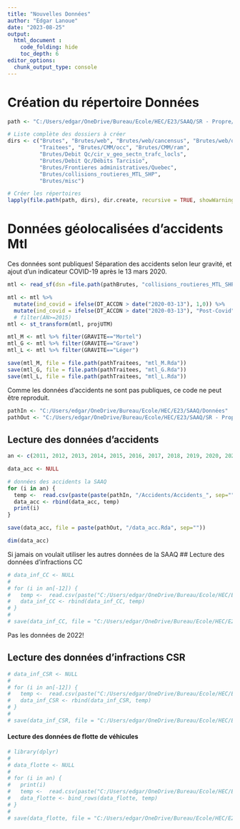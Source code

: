 ```yaml
---
title: "Nouvelles Données"
author: "Edgar Lanoue"
date: "2023-08-25"
output: 
  html_document : 
    code_folding: hide
    toc_depth: 6
editor_options: 
  chunk_output_type: console
---
```


# Création du répertoire Données
```r
path <- "C:/Users/edgar/OneDrive/Bureau/Ecole/HEC/E23/SAAQ/SR - Propre/Donnees"

# Liste complète des dossiers à créer
dirs <- c("Brutes", "Brutes/web", "Brutes/web/cancensus", "Brutes/web/osm", 
          "Traitees", "Brutes/CMM/occ", "Brutes/CMM/ram", 
          "Brutes/Debit Qc/cir_v_geo_sectn_trafc_locls", 
          "Brutes/Debit Qc/Débits Tarcisio", 
          "Brutes/Frontieres administratives/Quebec",
          "Brutes/collisions_routieres_MTL_SHP",
          "Brutes/misc")

# Créer les répertoires
lapply(file.path(path, dirs), dir.create, recursive = TRUE, showWarnings = FALSE)

```



# Données géolocalisées d'accidents Mtl
Ces données sont publiques!
Séparation des accidents selon leur gravité, et ajout d'un indicateur COVID-19 après le 13 mars 2020.
```r
mtl <- read_sf(dsn =file.path(pathBrutes, "collisions_routieres_MTL_SHP"))

mtl <- mtl %>%
  mutate(ind_covid = ifelse(DT_ACCDN > date("2020-03-13"), 1,0)) %>%
  mutate(ind_covid = ifelse(DT_ACCDN > date("2020-03-13"), "Post-Covid", "Pre-Covid")) #%>%
  # filter(AN>=2015)
mtl <- st_transform(mtl, projUTM)

mtl_M <- mtl %>% filter(GRAVITE=="Mortel")
mtl_G <- mtl %>% filter(GRAVITE=="Grave")
mtl_L <- mtl %>% filter(GRAVITE=="Léger")

save(mtl_M, file = file.path(pathTraitees, "mtl_M.Rda"))
save(mtl_G, file = file.path(pathTraitees, "mtl_G.Rda"))
save(mtl_L, file = file.path(pathTraitees, "mtl_L.Rda"))

```

Comme les données d'accidents ne sont pas publiques, ce code ne peut être reproduit.

```r
pathIn <- "C:/Users/edgar/OneDrive/Bureau/Ecole/HEC/E23/SAAQ/Données"
pathOut <- "C:/Users/edgar/OneDrive/Bureau/Ecole/HEC/E23/SAAQ/SR - Propre/Données/Bruts"
```


## Lecture des données d'accidents
```r
an <- c(2011, 2012, 2013, 2014, 2015, 2016, 2017, 2018, 2019, 2020, 2021, 2022)

data_acc <- NULL

# données des accidents la SAAQ
for (i in an) {
  temp <-  read.csv(paste(paste(pathIn, "/Accidents/Accidents_", sep=""), i, "_v20230713.csv", sep=""))
  data_acc <- rbind(data_acc, temp)
  print(i)
}

save(data_acc, file = paste(pathOut, "/data_acc.Rda", sep=""))

dim(data_acc)
```


 
Si jamais on voulait utiliser les autres données de la SAAQ
## Lecture des données d'infractions CC
```r
# data_inf_CC <- NULL
# 
# for (i in an[-12]) {
#   temp <-  read.csv(paste("C:/Users/edgar/OneDrive/Bureau/Ecole/HEC/E23/SAAQ/Données/Infractions CC/Infractions_CC_", i, "_v20230713.csv", sep=""))
#   data_inf_CC <- rbind(data_inf_CC, temp)
# }
# 
# save(data_inf_CC, file = "C:/Users/edgar/OneDrive/Bureau/Ecole/HEC/E23/SAAQ/Données/data_inf_CC.Rda")
```

Pas les données de 2022!

## Lecture des données d'infractions CSR
```r
# data_inf_CSR <- NULL
# 
# for (i in an[-12]) {
#   temp <-  read.csv(paste("C:/Users/edgar/OneDrive/Bureau/Ecole/HEC/E23/SAAQ/Données/Infractions CSR/Infractions_CSR_", i, "_v20230713.csv", sep=""))
#   data_inf_CSR <- rbind(data_inf_CSR, temp)
# }
# 
# save(data_inf_CSR, file = "C:/Users/edgar/OneDrive/Bureau/Ecole/HEC/E23/SAAQ/Données/data_inf_CSR.Rda")
```

#### Lecture des données de flotte de véhicules
```r
# library(dplyr)
# 
# data_flotte <- NULL
# 
# for (i in an) {
#   print(i)
#   temp <-  read.csv(paste("C:/Users/edgar/OneDrive/Bureau/Ecole/HEC/E23/SAAQ/Données/Flotte/VEHICULES_", i, "_12.csv", sep=""))
#   data_flotte <- bind_rows(data_flotte, temp)
# }
# 
# save(data_flotte, file = "C:/Users/edgar/OneDrive/Bureau/Ecole/HEC/E23/SAAQ/Données/data_flotte.Rda")
```



















